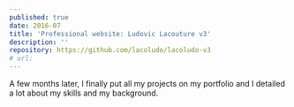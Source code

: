 ```yaml
---
published: true
date: 2016-07
title: 'Professional website: Ludovic Lacouture v3'
description: ''
repository: https://github.com/lacoludo/lacoludo-v3
# url: 
---
```


A few months later, I finally put all my projects on my portfolio and I detailed a lot about my skills and my background.
